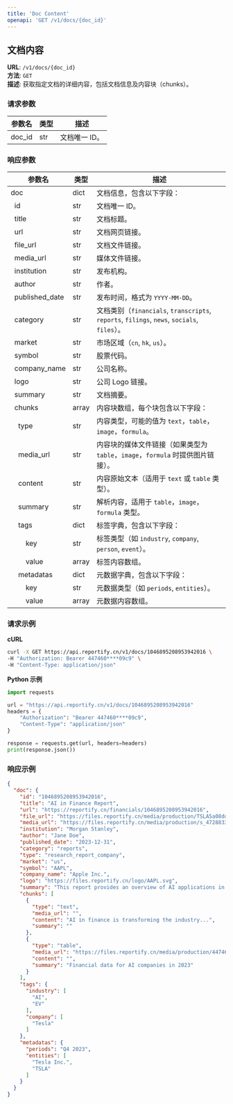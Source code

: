 ```yaml
---
title: 'Doc Content'
openapi: 'GET /v1/docs/{doc_id}'
---
```


## 文档内容

**URL**: `/v1/docs/{doc_id}`  
**方法**: `GET`  
**描述**: 获取指定文档的详细内容，包括文档信息及内容块（chunks）。

### 请求参数

| 参数名 | 类型 | 描述          |
|--------|------|---------------|
| doc_id | str  | 文档唯一 ID。 |

### 响应参数
| 参数名              | 类型    | 描述                                                           |
|------------------|-------|--------------------------------------------------------------|
| doc              | dict  | 文档信息，包含以下字段：                                                 |
| &nbsp;&nbsp;id             | str   | 文档唯一 ID。                                                     |
| &nbsp;&nbsp;title          | str   | 文档标题。                                                        |
| &nbsp;&nbsp;url            | str   | 文档网页链接。                                                      |
| &nbsp;&nbsp;file_url       | str   | 文档文件链接。                                                      |
| &nbsp;&nbsp;media_url      | str   | 媒体文件链接。                                                      |
| &nbsp;&nbsp;institution    | str   | 发布机构。                                                        |
| &nbsp;&nbsp;author         | str   | 作者。                                                          |
| &nbsp;&nbsp;published_date | str   | 发布时间，格式为 `YYYY-MM-DD`。                                       |
| &nbsp;&nbsp;category       | str   | 文档类别（`financials`, `transcripts`, `reports`, `filings`, `news`, `socials`, `files`）。 |
| &nbsp;&nbsp;market         | str   | 市场区域（`cn`, `hk`, `us`）。                                      |
| &nbsp;&nbsp;symbol         | str   | 股票代码。                                                        |
| &nbsp;&nbsp;company_name   | str   | 公司名称。                                                        |
| &nbsp;&nbsp;logo           | str   | 公司 Logo 链接。                                                  |
| &nbsp;&nbsp;summary        | str   | 文档摘要。                                                        |
| &nbsp;&nbsp;chunks         | array | 内容块数组，每个块包含以下字段：                                             |
| &nbsp;&nbsp;&nbsp;&nbsp;type         | str   | 内容类型，可能的值为 `text`，`table`，`image`，`formula`。                 |
| &nbsp;&nbsp;&nbsp;&nbsp;media_url    | str   | 内容块的媒体文件链接（如果类型为 `table`，`image`，`formula` 时提供图片链接）。         |
| &nbsp;&nbsp;&nbsp;&nbsp;content      | str   | 内容原始文本（适用于 `text` 或 `table` 类型）。                             |
| &nbsp;&nbsp;&nbsp;&nbsp;summary      | str   | 解析内容，适用于 `table`，`image`，`formula` 类型。                       |
| &nbsp;&nbsp;&nbsp;&nbsp;tags         | dict  | 标签字典，包含以下字段：                                                 |
| &nbsp;&nbsp;&nbsp;&nbsp;&nbsp;&nbsp;&nbsp;&nbsp;key        | str   | 标签类型（如 `industry`, `company`, `person`, `event`）。            |
| &nbsp;&nbsp;&nbsp;&nbsp;&nbsp;&nbsp;&nbsp;&nbsp;value      | array | 标签内容数组。                                                      |
| &nbsp;&nbsp;&nbsp;&nbsp;metadatas    | dict  | 元数据字典，包含以下字段：                                                |
| &nbsp;&nbsp;&nbsp;&nbsp;&nbsp;&nbsp;&nbsp;&nbsp;key        | str   | 元数据类型（如 `periods`, `entities`）。                               |
| &nbsp;&nbsp;&nbsp;&nbsp;&nbsp;&nbsp;&nbsp;&nbsp;value      | array | 元数据内容数组。                                                     |

### 请求示例

**cURL**
```bash
curl -X GET https://api.reportify.cn/v1/docs/1046895208953942016 \
-H "Authorization: Bearer 447460****09c9" \
-H "Content-Type: application/json"
```

**Python 示例**
```python
import requests

url = "https://api.reportify.cn/v1/docs/1046895208953942016"
headers = {
    "Authorization": "Bearer 447460****09c9",
    "Content-Type": "application/json"
}

response = requests.get(url, headers=headers)
print(response.json())
```

### 响应示例
```json
{
  "doc": {
    "id": "1046895208953942016",
    "title": "AI in Finance Report",
    "url": "https://reportify.cn/financials/1046895208953942016",
    "file_url": "https://files.reportify.cn/media/production/TSLA5a08ddfbb97bd6486fff7a3875e7fe28_20241024183012.pdf",
    "media_url": "https://files.reportify.cn/media/production/s_4728833_9e25b61b62960211e6040eb2b81b352c.mp3",
    "institution": "Morgan Stanley",
    "author": "Jane Doe",
    "published_date": "2023-12-31",
    "category": "reports",
    "type": "research_report_company",
    "market": "us",
    "symbol": "AAPL",
    "company_name": "Apple Inc.",
    "logo": "https://files.reportify.cn/logo/AAPL.svg",
    "summary": "This report provides an overview of AI applications in finance...",
    "chunks": [
      {
        "type": "text",
        "media_url": "",
        "content": "AI in finance is transforming the industry...",
        "summary": ""
      },
      {
        "type": "table",
        "media_url": "https://files.reportify.cn/media/production/447460783945158/520072899438150/605401659404358/element/4.jpg",
        "content": "",
        "summary": "Financial data for AI companies in 2023"
      }
    ],
    "tags": {
      "industry": [
        "AI",
        "EV"
      ],
      "company": [
        "Tesla"
      ]
    },
    "metadatas": {
      "periods": "Q4 2023",
      "entities": [
        "Tesla Inc.",
        "TSLA"
      ]
    }
  }
}
```

